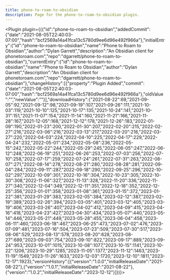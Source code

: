 ---
title: phone-to-roam-to-obsidian
description: Page for the phone-to-roam-to-obsidian plugin.
---


<Plugin plugin={({"id":"phone-to-roam-to-obsidian","addedCommit":{"date":"2021-08-05T22:40:03-07:00","hash":"bcf2569a14a41fca13c5780d9ee6d96e492f966a"},"initialEntry":{"id":"phone-to-roam-to-obsidian","name":"Phone to Roam to Obsidian","author":"Dylan Garrett","description":"An Obsidian client for phonetoroam.com","repo":"dgarrett/phone-to-roam-to-obsidian"},"currentEntry":{"id":"phone-to-roam-to-obsidian","name":"Phone to Roam to Obsidian","author":"Dylan Garrett","description":"An Obsidian client for phonetoroam.com","repo":"dgarrett/phone-to-roam-to-obsidian"},"changeHistory":[{"property":"Plugin Added","commit":{"date":"2021-08-05T22:40:03-07:00","hash":"bcf2569a14a41fca13c5780d9ee6d96e492f966a"},"oldValue":"","newValue":""}],"downloadHistory":{"2021-08-22":69,"2021-09-05":92,"2021-09-12":98,"2021-09-19":107,"2021-09-26":111,"2021-10-03":119,"2021-10-10":125,"2021-10-17":135,"2021-10-24":141,"2021-10-31":151,"2021-11-07":154,"2021-11-14":160,"2021-11-21":166,"2021-11-28":167,"2021-12-05":168,"2021-12-12":178,"2021-12-26":183,"2022-01-09":190,"2022-01-23":200,"2022-01-30":207,"2022-02-20":215,"2022-02-27":216,"2022-03-06":216,"2022-03-13":217,"2022-03-20":218,"2022-03-27":220,"2022-04-03":224,"2022-04-10":225,"2022-04-17":229,"2022-04-24":232,"2022-05-01":234,"2022-05-08":236,"2022-05-15":242,"2022-05-22":244,"2022-05-29":245,"2022-06-05":247,"2022-06-12":248,"2022-06-19":251,"2022-06-26":253,"2022-07-03":256,"2022-07-10":258,"2022-07-17":259,"2022-07-24":261,"2022-07-31":263,"2022-08-07":271,"2022-08-14":278,"2022-08-21":280,"2022-08-28":281,"2022-09-04":284,"2022-09-11":287,"2022-09-18":290,"2022-09-25":296,"2022-10-02":297,"2022-10-09":301,"2022-10-16":304,"2022-10-23":305,"2022-10-30":308,"2022-11-06":327,"2022-11-13":328,"2022-11-20":336,"2022-11-27":340,"2022-12-04":349,"2022-12-11":351,"2022-12-18":352,"2022-12-25":356,"2023-01-01":358,"2023-01-08":361,"2023-01-15":372,"2023-01-22":381,"2023-01-29":383,"2023-02-05":384,"2023-02-12":387,"2023-02-19":389,"2023-02-26":394,"2023-03-05":401,"2023-03-12":405,"2023-03-19":406,"2023-03-26":407,"2023-04-02":412,"2023-04-09":415,"2023-04-16":418,"2023-04-23":427,"2023-04-30":434,"2023-05-07":440,"2023-05-14":446,"2023-05-21":449,"2023-05-28":455,"2023-06-04":458,"2023-06-11":460,"2023-06-18":467,"2023-06-25":473,"2023-07-02":476,"2023-07-09":481,"2023-07-16":504,"2023-07-23":509,"2023-07-30":517,"2023-08-06":529,"2023-08-13":578,"2023-08-20":628,"2023-08-27":689,"2023-09-03":754,"2023-09-10":822,"2023-09-17":889,"2023-09-24":953,"2023-10-01":1015,"2023-10-08":1077,"2023-10-15":1141,"2023-10-22":1206,"2023-10-29":1285,"2023-11-05":1377,"2023-11-12":1463,"2023-11-19":1549,"2023-11-26":1633,"2023-12-03":1720,"2023-12-10":1811,"2023-12-17":1923},"versionHistory":[{"version":"1.0.0","initialReleaseDate":"2021-08-22"},{"version":"1.0.1","initialReleaseDate":"2021-08-22"},{"version":"1.0.2","initialReleaseDate":"2023-12-12"}]})}></Plugin>